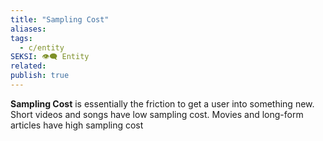 ```yaml
---
title: "Sampling Cost"
aliases: 
tags:
  - c/entity
SEKSI: 👁️‍🗨️ Entity
related:
publish: true
---
```



**Sampling Cost** is essentially the friction to get a user into something new. Short videos and songs have low sampling cost. Movies and long-form articles have high sampling cost
